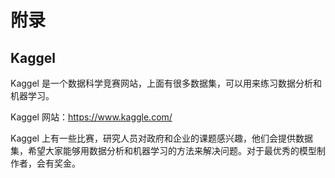 # 附录

## Kaggel

Kaggel 是一个数据科学竞赛网站，上面有很多数据集，可以用来练习数据分析和机器学习。

Kaggel 网站：https://www.kaggle.com/

Kaggel 上有一些比赛，研究人员对政府和企业的课题感兴趣，他们会提供数据集，希望大家能够用数据分析和机器学习的方法来解决问题。对于最优秀的模型制作者，会有奖金。
